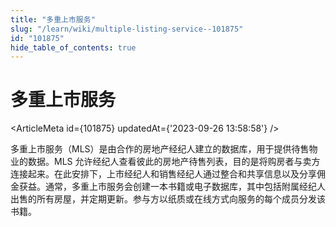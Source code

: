 ```yaml
---
title: "多重上市服务"
slug: "/learn/wiki/multiple-listing-service--101875"
id: "101875"
hide_table_of_contents: true
---
```



# 多重上市服务

<ArticleMeta id={101875} updatedAt={'2023-09-26 13:58:58'} />
<div className='border-solid border-b border-t-0 my-4 border-[var(--ifm-color-gray-300)]' />

多重上市服务（MLS）是由合作的房地产经纪人建立的数据库，用于提供待售物业的数据。MLS 允许经纪人查看彼此的房地产待售列表，目的是将购房者与卖方连接起来。在此安排下，上市经纪人和销售经纪人通过整合和共享信息以及分享佣金获益。通常，多重上市服务会创建一本书籍或电子数据库，其中包括附属经纪人出售的所有房屋，并定期更新。参与方以纸质或在线方式向服务的每个成员分发该书籍。
